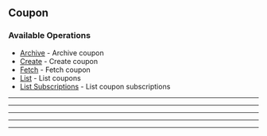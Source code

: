
## Coupon

### Available Operations

* [Archive](/coupon/archive) - Archive coupon
* [Create](/coupon/create) - Create coupon
* [Fetch](/coupon/fetch) - Fetch coupon
* [List](/coupon/list) - List coupons
* [List Subscriptions](/coupon/list_subscriptions) - List coupon subscriptions

---
<Archive />

---
<Create />

---
<Fetch />

---
<List />

---
<ListSubscriptions />
